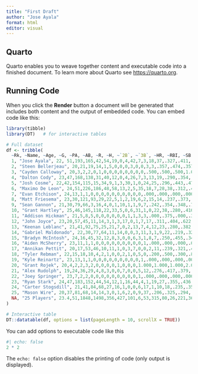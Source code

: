 ```yaml
---
title: "First Draft"
author: "Jose Ayala"
format: html
editor: visual
---
```


## Quarto

Quarto enables you to weave together content and executable code into a finished document. To learn more about Quarto see <https://quarto.org>.

## Running Code

When you click the **Render** button a document will be generated that includes both content and the output of embedded code. You can embed code like this:

```r
library(tibble)
library(DT)   # for interactive tables

# Full dataset
df <- tribble(
  ~Rk, ~Name, ~Age, ~G, ~PA, ~AB, ~R, ~H, ~`2B`, ~`3B`, ~HR, ~RBI, ~SB, ~CS, ~BB, ~SO, ~BA, ~OBP, ~SLG, ~OPS, ~TB, ~GDP, ~HBP, ~SH, ~SF, ~IBB, ~Notes, ~`Name-additional`,
  1, "Jose Ayala", 22, 51,193,165,42,54,19,0,4,42,7,3,18,37,.327,.411,.515,.927,85,0,7,1,2,0,"","player.fcgi?id=ayala-004jos",
  2, "Steen Bellerjeau", 20,21,19,14,1,5,0,0,0,3,0,0,3,3,.357,.474,.357,.831,5,1,1,0,1,0,"","player.fcgi?id=beller002ste",
  3, "Cayden Calloway", 20,3,2,2,0,1,0,0,0,0,0,0,0,0,.500,.500,.500,1.000,1,0,0,0,0,0,"","player.fcgi?id=callow000cay",
  4, "Dalton Cody", 23,47,168,138,31,40,12,0,4,26,7,3,13,19,.290,.354,.464,.818,64,0,3,10,4,0,"","player.fcgi?id=cody--000dal",
  5, "Josh Cosme", 22,42,154,115,15,34,9,1,3,30,1,0,24,25,.296,.443,.470,.913,54,0,8,5,2,0,"","player.fcgi?id=cosme-000jos",
  6, "Maximo De Leon", 24,51,226,186,48,58,13,2,5,35,18,7,28,38,.312,.427,.484,.911,90,2,10,1,1,0,"","player.fcgi?id=deleon000max",
  7, "Evan Etchison", 24,13,1,1,0,0,0,0,0,0,0,0,0,0,.000,.000,.000,.000,0,0,0,0,0,0,"","player.fcgi?id=etchis000eva",
  8, "Matt Friesema", 23,30,121,93,29,22,5,1,2,19,6,2,15,14,.237,.373,.376,.749,35,2,7,3,3,0,"","player.fcgi?id=friese000mat",
  9, "Sean Gannon", 21,30,79,66,3,16,4,0,1,10,1,1,9,7,.242,.354,.348,.703,23,1,3,0,1,0,"","player.fcgi?id=gannon001sea",
  10, "Grant Hartley", 25,46,145,118,22,33,5,0,6,31,1,0,22,38,.280,.410,.475,.884,56,1,4,1,0,0,"","player.fcgi?id=hartle000gra",
  11, "Addison Hickman", 21,5,8,5,0,0,0,0,0,0,1,1,3,3,.000,.375,.000,.375,0,0,0,0,0,0,"","player.fcgi?id=hickma000add",
  12, "John Joyce", 23,20,57,45,11,14,3,1,3,17,0,1,7,17,.311,.404,.622,1.026,28,0,2,0,3,0,"","player.fcgi?id=joyce-002joh",
  13, "Keenan Leblanc", 21,41,92,75,25,21,7,0,2,13,7,4,12,23,.280,.382,.453,.835,34,1,1,3,1,0,"","player.fcgi?id=leblan000kee",
  14, "Gabriel Maldonado", 22,30,77,64,11,14,0,0,3,11,3,1,9,22,.219,.324,.359,.684,23,1,1,3,0,0,"","player.fcgi?id=maldon000gab",
  15, "Bradyn McIntosh", 24,16,45,32,12,8,3,0,0,6,3,1,8,7,.250,.455,.344,.798,11,1,4,1,0,0,"","player.fcgi?id=mcinto000bra",
  16, "Aiden McSherry", 23,11,1,1,0,0,0,0,0,0,0,0,0,1,.000,.000,.000,.000,0,0,0,0,0,0,"","player.fcgi?id=mcsher000aid",
  17, "Annikan Pettit", 20,17,53,46,10,11,1,0,3,7,0,0,2,11,.239,.321,.457,.777,21,0,4,0,1,0,"","player.fcgi?id=pettit000ann",
  18, "Tyler Rebman", 22,15,18,10,4,2,1,0,0,2,1,0,5,0,.200,.500,.300,.800,3,0,1,2,0,0,"","player.fcgi?id=rebman000tyl",
  19, "Kyle Reinartz", 23,13,1,1,0,0,0,0,0,0,0,0,0,1,.000,.000,.000,.000,0,0,0,0,0,0,"","player.fcgi?id=reinar000kyl",
  20, "Grant Rojek", 20,4,2,2,3,2,0,0,0,0,1,0,0,0,1.000,1.000,1.000,2.000,2,0,0,0,0,0,"","player.fcgi?id=rojek-000gra",
  21, "Alex Rudolph", 19,24,36,29,4,8,3,0,0,7,0,0,5,12,.276,.417,.379,.796,11,0,2,0,0,0,"","player.fcgi?id=rudolp000ale",
  22, "Joey Springer", 23,7,2,2,0,0,0,0,0,0,0,0,0,1,.000,.000,.000,.000,0,0,0,0,0,0,"","player.fcgi?id=spring001joe",
  23, "Ryan Stark", 24,47,183,152,44,54,12,1,16,44,4,1,19,27,.355,.436,.763,1.200,116,0,6,2,4,2,"","player.fcgi?id=stark-001rya",
  24, "Carter Stogsdill", 21,41,84,68,27,16,1,0,0,6,17,1,10,18,.235,.358,.250,.608,17,0,3,3,0,0,"","player.fcgi?id=stogsd000car",
  25, "Mason Wire", 20,37,81,68,14,14,3,0,1,6,2,0,9,37,.206,.325,.294,.619,20,1,3,1,0,0,"","player.fcgi?id=wire--000mas",
  NA, "25 Players", 23.4,51,1848,1498,356,427,101,6,53,315,80,26,221,361,.285,.396,.467,.863,699,11,70,36,23,2,"","-9999"
)

# Interactive table
DT::datatable(df, options = list(pageLength = 10, scrollX = TRUE))
```

You can add options to executable code like this

```r
#| echo: false
2 * 2
```

The `echo: false` option disables the printing of code (only output is displayed).
